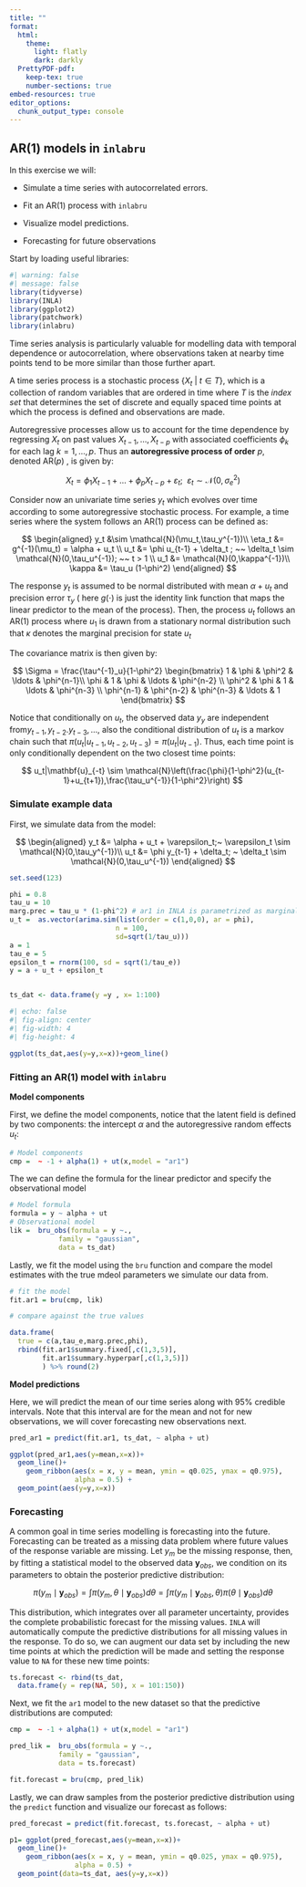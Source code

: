 ```yaml
---
title: ""
format: 
  html:
    theme:
      light: flatly
      dark: darkly
  PrettyPDF-pdf:
    keep-tex: true
    number-sections: true
embed-resources: true
editor_options: 
  chunk_output_type: console
---
```


## AR(1) models in `inlabru`

In this exercise we will:

-   Simulate a time series with autocorrelated errors.

-   Fit an AR(1) process with `inlabru`

-   Visualize model predictions.

-   Forecasting for future observations

Start by loading useful libraries:

```r
#| warning: false
#| message: false
library(tidyverse)
library(INLA)
library(ggplot2)
library(patchwork)
library(inlabru)     
```

Time series analysis is particularly valuable for modelling data with temporal dependence or autocorrelation, where observations taken at nearby time points tend to be more similar than those further apart.

A time series process is a stochastic process $\{X_t~|~t \in T\}$, which is a collection of random variables that are ordered in time where $T$ is the *index set* that determines the set of discrete and equally spaced time points at which the process is defined and observations are made.

Autoregressive processes allow us to account for the time dependence by regressing $X_t$ on past values $X_{t-1},\ldots,X_{t-p}$ with associated coefficients $\phi_k$ for each lag $k = 1,\ldots,p$. Thus an **autoregressive process of order** $p$, denoted AR($p$) , is given by:

$$
X_t = \phi_1 X_{t-1} + \ldots + \phi_p X_{t-p} + \varepsilon_t; ~~ \varepsilon_t \sim \mathcal{N}(0,\sigma^2_e)
$$

Consider now an univariate time series $y_t$ which evolves over time according to some autoregressive stochastic process. For example, a time series where the system follows an AR(1) process can be defined as:

$$
\begin{aligned}
y_t &\sim \mathcal{N}(\mu_t,\tau_y^{-1})\\
\eta_t &= g^{-1}(\mu_t) = \alpha + u_t \\
u_t &= \phi u_{t-1} + \delta_t ; ~~ \delta_t \sim \mathcal{N}(0,\tau_u^{-1}); ~~ t > 1 \\
u_1 &= \mathcal{N}(0,\kappa^{-1})\\
\kappa &= \tau_u (1-\phi^2)
\end{aligned}
$$

The response $y_t$ is assumed to be normal distributed with mean $\alpha + u_t$ and precision error $\tau_y$ ( here $g(\cdot)$ is just the identity link function that maps the linear predictor to the mean of the process). Then, the process $u_t$ follows an AR(1) process where $u_1$ is drawn from a stationary normal distribution such that $\kappa$ denotes the marginal precision for state $u_t$

The covariance matrix is then given by:

$$
\Sigma = \frac{\tau^{-1}_u}{1-\phi^2}
\begin{bmatrix}
1 & \phi & \phi^2 & \ldots & \phi^{n-1}\\
\phi & 1 & \phi & \ldots & \phi^{n-2} \\
\phi^2 & \phi & 1 & \ldots & \phi^{n-3} \\
\phi^{n-1} & \phi^{n-2} & \phi^{n-3} & \ldots & 1
\end{bmatrix}
$$

Notice that conditionally on $u_t$, the observed data $y_y$ are independent from$y_{t-1},y_{t-2}.y_{t-3},\ldots$, also the conditional distribution of $u_t$ is a markov chain such that $\pi(u_t|u_{t-1},u_{t-2},u_{t-3}) = \pi(u_t|u_{t-1})$. Thus, each time point is only conditionally dependent on the two closest time points:

$$
u_t|\mathbf{u}_{-t} \sim \mathcal{N}\left(\frac{\phi}{1-\phi^2}(u_{t-1}+u_{t+1}),\frac{\tau_u^{-1}}{1-\phi^2}\right)
$$

### Simulate example data

First, we simulate data from the model:

$$
\begin{aligned}
y_t &= \alpha + u_t + \varepsilon_t;~ \varepsilon_t \sim \mathcal{N}(0,\tau_y^{-1})\\
u_t &= \phi y_{t-1} + \delta_t; ~ \delta_t \sim \mathcal{N}(0,\tau_u^{-1})
\end{aligned}
$$

```r
set.seed(123)

phi = 0.8
tau_u = 10
marg.prec = tau_u * (1-phi^2) # ar1 in INLA is parametrized as marginal variance
u_t =  as.vector(arima.sim(list(order = c(1,0,0), ar = phi), 
                          n = 100,
                          sd=sqrt(1/tau_u)))
a = 1
tau_e = 5
epsilon_t = rnorm(100, sd = sqrt(1/tau_e))
y = a + u_t + epsilon_t


ts_dat <- data.frame(y =y , x= 1:100)

```

```r
#| echo: false
#| fig-align: center
#| fig-width: 4
#| fig-height: 4

ggplot(ts_dat,aes(y=y,x=x))+geom_line()

```

### Fitting an AR(1) model with `inlabru`

**Model components**

First, we define the model components, notice that the latent field is defined by two components: the intercept $\alpha$ and the autoregressive random effects $u_t$:

```r
# Model components
cmp =  ~ -1 + alpha(1) + ut(x,model = "ar1")

```

The we can define the formula for the linear predictor and specify the observational model

```r
# Model formula
formula = y ~ alpha + ut
# Observational model
lik =  bru_obs(formula = y ~.,
            family = "gaussian",
            data = ts_dat)

```

Lastly, we fit the model using the `bru` function and compare the model estimates with the true mdeol parameters we simulate our data from.

```r
# fit the model
fit.ar1 = bru(cmp, lik)

# compare against the true values

data.frame(
  true = c(a,tau_e,marg.prec,phi),
  rbind(fit.ar1$summary.fixed[,c(1,3,5)],
        fit.ar1$summary.hyperpar[,c(1,3,5)])
        ) %>% round(2)
```

**Model predictions**

Here, we will predict the mean of our time series along with 95% credible intervals. Note that this interval are for the mean and not for new observations, we will cover forecasting new observations next.

```r
pred_ar1 = predict(fit.ar1, ts_dat, ~ alpha + ut)

ggplot(pred_ar1,aes(y=mean,x=x))+
  geom_line()+
    geom_ribbon(aes(x = x, y = mean, ymin = q0.025, ymax = q0.975),
                alpha = 0.5) +
  geom_point(aes(y=y,x=x))

```

### **Forecasting**

A common goal in time series modelling is forecasting into the future. Forecasting can be treated as a missing data problem where future values of the response variable are missing. Let $y_m$ be the missing response, then, by fitting a statistical model to the observed data $\mathbf{y}_{obs}$, we condition on its parameters to obtain the posterior predictive distribution:

$$
\pi(y_{m} \mid \mathbf{y}_{obs}) = \int \pi(y_{m}, \theta \mid \mathbf{y}_{obs})  d\theta = \int \pi(y_{m} \mid \mathbf{y}_{obs}, \theta) \pi(\theta \mid \mathbf{y}_{obs})  d\theta
$$

This distribution, which integrates over all parameter uncertainty, provides the complete probabilistic forecast for the missing values. `INLA` will automatically compute the predictive distributions for all missing values in the response. To do so, we can augment our data set by including the new time points at which the prediction will be made and setting the response value to `NA` for these new time points:

```r
ts.forecast <- rbind(ts_dat, 
  data.frame(y = rep(NA, 50), x = 101:150))

```

Next, we fit the `ar1` model to the new dataset so that the predictive distributions are computed:

```r

cmp =  ~ -1 + alpha(1) + ut(x,model = "ar1")

pred_lik =  bru_obs(formula = y ~.,
            family = "gaussian",
            data = ts.forecast)

fit.forecast = bru(cmp, pred_lik)


```

Lastly, we can draw samples from the posterior predictive distribution using the `predict` function and visualize our forecast as follows:

```r
pred_forecast = predict(fit.forecast, ts.forecast, ~ alpha + ut)

p1= ggplot(pred_forecast,aes(y=mean,x=x))+
  geom_line()+
    geom_ribbon(aes(x = x, y = mean, ymin = q0.025, ymax = q0.975),
                alpha = 0.5) +
  geom_point(data=ts_dat, aes(y=y,x=x))
```
